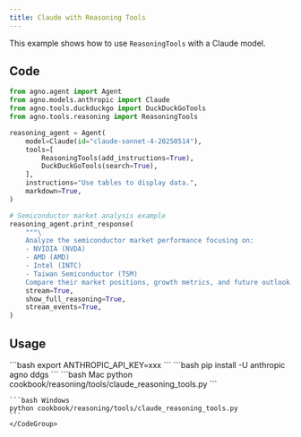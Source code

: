 ```yaml
---
title: Claude with Reasoning Tools
---
```


This example shows how to use `ReasoningTools` with a Claude model.

## Code

```python cookbook/reasoning/tools/claude_reasoning_tools.py
from agno.agent import Agent
from agno.models.anthropic import Claude
from agno.tools.duckduckgo import DuckDuckGoTools
from agno.tools.reasoning import ReasoningTools

reasoning_agent = Agent(
    model=Claude(id="claude-sonnet-4-20250514"),
    tools=[
        ReasoningTools(add_instructions=True),
        DuckDuckGoTools(search=True),
    ],
    instructions="Use tables to display data.",
    markdown=True,
)

# Semiconductor market analysis example
reasoning_agent.print_response(
    """\
    Analyze the semiconductor market performance focusing on:
    - NVIDIA (NVDA)
    - AMD (AMD)
    - Intel (INTC)
    - Taiwan Semiconductor (TSM)
    Compare their market positions, growth metrics, and future outlook.""",
    stream=True,
    show_full_reasoning=True,
    stream_events=True,
)
```

## Usage

<Steps>
  <Snippet file="create-venv-step.mdx" />

  <Step title="Set your API key">
    ```bash
    export ANTHROPIC_API_KEY=xxx
    ```
  </Step>

  <Step title="Install libraries">
    ```bash
    pip install -U anthropic agno ddgs
    ```
  </Step>

  <Step title="Run Example">
    <CodeGroup>
    ```bash Mac
    python cookbook/reasoning/tools/claude_reasoning_tools.py
    ```

    ```bash Windows
    python cookbook/reasoning/tools/claude_reasoning_tools.py
    ```
    </CodeGroup>
  </Step>

</Steps>